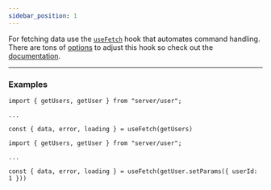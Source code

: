 ```yaml
---
sidebar_position: 1
---
```


For fetching data use the [`useFetch`](/documentation/04-React/02-Core/useFetch.mdx) hook that automates command
handling. There are tons of [options](/documentation/04-React/02-Core/useFetch.mdx#options) to adjust this hook so check
out the [documentation](/documentation/04-React/02-Core/useFetch.mdx).

---

### Examples

```tsx
import { getUsers, getUser } from "server/user";

...

const { data, error, loading } = useFetch(getUsers)

```

```tsx
import { getUsers, getUser } from "server/user";

...

const { data, error, loading } = useFetch(getUser.setParams({ userId: 1 }))

```
